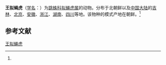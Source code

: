 {{Speciesbox
| name = 王拟蝇虎
| status = 
| status_system = 
| image = 
| genus = Plexippoides
| species = regius
| authority = (Wesolowska, 1981)<ref name='id14831'>{{cite web| url =http://www.bioinfo.cn/db05/BjdwSpecies.php?action=view&id=14831| title =王拟蝇虎| work =《中国动物物种编目数据库》| publisher =中国科学院微生物研究所| author =中国科学院动物研究所| accessdate =2009-04-28| deadurl =yes| archiveurl =https://web.archive.org/web/20160305023704/http://www.bioinfo.cn/db05/BjdwSpecies.php?action=view&id=14831| archivedate =2016-03-05}}</ref>
}}

'''王拟蝇虎'''（[[学名|学名]]：{{lang|la|''Plexippoides regius''}}）为[[跳蛛科|跳蛛科]][[拟蝇虎属|拟蝇虎属]]的动物。分布于北朝鲜以及[[中国大陆|中国大陆]]的[[吉林|吉林]]、[[北京|北京]]、[[安徽|安徽]]、[[浙江|浙江]]、[[湖南|湖南]]、[[四川|四川]]等地。该物种的模式产地在朝鲜。<ref name='id14831'/>

== 参考文献 ==
{{reflist}}

{{Wikispecies|Plexippoides regius}}
{{Taxonbar|from=Q2313854}}

[[Category:拟蝇虎属|王拟蝇虎]]


{{蜘蛛小作品}}